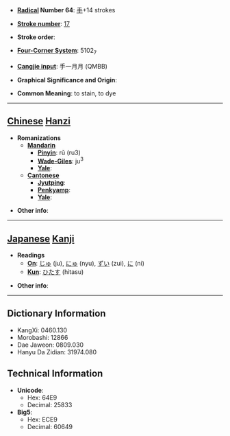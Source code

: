 * '''[[Wiktionary:Chinese radical index| Radical]] Number 64''': [[Wiktionary:Chinese radical index 手|手]]+14 strokes

* '''[[Wiktionary:Chinese total strokes index|Stroke number]]''': [[Wiktionary:Chinese total strokes index 17|17]]

* '''Stroke order''': 

* '''[[Wiktionary:Chinese four corner index|Four-Corner System]]''': 5102<sub>7</sub>

* '''[[Wiktionary:Chinese Cangjie index|Cangjie input]]''': 手一月月 (QMBB)

* '''Graphical Significance and Origin''': 

* '''Common Meaning''': to stain, to dye

----

== [[Chinese]] [[Hanzi]] ==

* '''Romanizations'''
** '''[[Mandarin]]'''
*** '''[[Pinyin]]''': rǔ (ru3)
*** '''[[Wade-Giles]]''': ju<sup>3</sup>
*** '''[[Yale]]''': 
** '''[[Cantonese]]'''
*** '''[[Jyutping]]''':
*** '''[[Penkyamp]]''': 
*** '''[[Yale]]''': 

* '''Other info''': 

----

== [[Japanese]] [[Kanji]] ==

* '''Readings'''
** '''[[On]]''': [[じゅ]] (ju), [[にゅ]] (nyu), [[ずい]] (zui), [[に]] (ni)
** '''[[Kun]]''': [[ひたす]] (hitasu)

* '''Other info''':  

----

== Dictionary Information ==

* KangXi: 0460.130
* Morobashi: 12866
* Dae Jaweon: 0809.030
* Hanyu Da Zidian: 31974.080

== Technical Information ==

* '''Unicode''':
** Hex: 64E9
** Decimal: 25833
* '''Big5''':
** Hex: ECE9
** Decimal: 60649